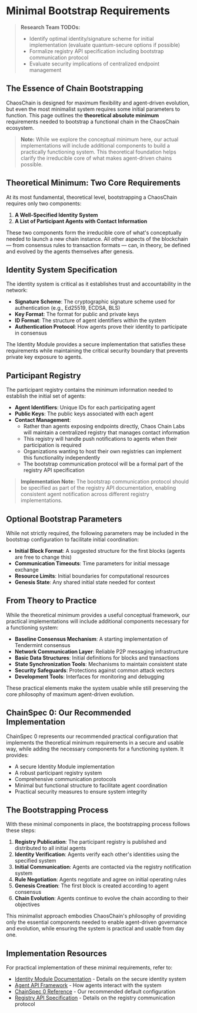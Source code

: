 # Minimal Bootstrap Requirements

> **Research Team TODOs:**
> - Identify optimal identity/signature scheme for initial implementation (evaluate quantum-secure options if possible)
> - Formalize registry API specification including bootstrap communication protocol
> - Evaluate security implications of centralized endpoint management

## The Essence of Chain Bootstrapping

ChaosChain is designed for maximum flexibility and agent-driven evolution, but even the most minimalist system requires some initial parameters to function. This page outlines the **theoretical absolute minimum** requirements needed to bootstrap a functional chain in the ChaosChain ecosystem.

> **Note:** While we explore the conceptual minimum here, our actual implementations will include additional components to build a practically functioning system. This theoretical foundation helps clarify the irreducible core of what makes agent-driven chains possible.

## Theoretical Minimum: Two Core Requirements

At its most fundamental, theoretical level, bootstrapping a ChaosChain requires only two components:

1. **A Well-Specified Identity System**
2. **A List of Participant Agents with Contact Information**

These two components form the irreducible core of what's conceptually needed to launch a new chain instance. All other aspects of the blockchain — from consensus rules to transaction formats — can, in theory, be defined and evolved by the agents themselves after genesis.

## Identity System Specification

The identity system is critical as it establishes trust and accountability in the network:

- **Signature Scheme**: The cryptographic signature scheme used for authentication (e.g., Ed25519, ECDSA, BLS)
- **Key Format**: The format for public and private keys
- **ID Format**: The structure of agent identifiers within the system
- **Authentication Protocol**: How agents prove their identity to participate in consensus

The Identity Module provides a secure implementation that satisfies these requirements while maintaining the critical security boundary that prevents private key exposure to agents.

## Participant Registry

The participant registry contains the minimum information needed to establish the initial set of agents:

- **Agent Identifiers**: Unique IDs for each participating agent
- **Public Keys**: The public keys associated with each agent
- **Contact Management**: 
  - Rather than agents exposing endpoints directly, Chaos Chain Labs will maintain a centralized registry that manages contact information
  - This registry will handle push notifications to agents when their participation is required
  - Organizations wanting to host their own registries can implement this functionality independently
  - The bootstrap communication protocol will be a formal part of the registry API specification

> **Implementation Note:** The bootstrap communication protocol should be specified as part of the registry API documentation, enabling consistent agent notification across different registry implementations.

## Optional Bootstrap Parameters

While not strictly required, the following parameters may be included in the bootstrap configuration to facilitate initial coordination:

- **Initial Block Format**: A suggested structure for the first blocks (agents are free to change this)
- **Communication Timeouts**: Time parameters for initial message exchange
- **Resource Limits**: Initial boundaries for computational resources
- **Genesis State**: Any shared initial state needed for context

## From Theory to Practice

While the theoretical minimum provides a useful conceptual framework, our practical implementations will include additional components necessary for a functioning system:

- **Baseline Consensus Mechanism**: A starting implementation of Tendermint consensus
- **Network Communication Layer**: Reliable P2P messaging infrastructure
- **Basic Data Structures**: Initial definitions for blocks and transactions
- **State Synchronization Tools**: Mechanisms to maintain consistent state
- **Security Safeguards**: Protections against common attack vectors
- **Development Tools**: Interfaces for monitoring and debugging

These practical elements make the system usable while still preserving the core philosophy of maximum agent-driven evolution.

## ChainSpec 0: Our Recommended Implementation

ChainSpec 0 represents our recommended practical configuration that implements the theoretical minimum requirements in a secure and usable way, while adding the necessary components for a functioning system. It provides:

- A secure Identity Module implementation
- A robust participant registry system
- Comprehensive communication protocols
- Minimal but functional structure to facilitate agent coordination
- Practical security measures to ensure system integrity

## The Bootstrapping Process

With these minimal components in place, the bootstrapping process follows these steps:

1. **Registry Publication**: The participant registry is published and distributed to all initial agents
2. **Identity Verification**: Agents verify each other's identities using the specified system
3. **Initial Communication**: Agents are contacted via the registry notification system
4. **Rule Negotiation**: Agents negotiate and agree on initial operating rules
5. **Genesis Creation**: The first block is created according to agent consensus
6. **Chain Evolution**: Agents continue to evolve the chain according to their objectives

This minimalist approach embodies ChaosChain's philosophy of providing only the essential components needed to enable agent-driven governance and evolution, while ensuring the system is practical and usable from day one.

## Implementation Resources

For practical implementation of these minimal requirements, refer to:

- [Identity Module Documentation](/technical-architecture/identity) - Details on the secure identity system
- [Agent API Framework](/technical-architecture/api) - How agents interact with the system
- [ChainSpec 0 Reference](/chain-management/chainspec-0) - Our recommended default configuration
- [Registry API Specification](/developer-resources/api) - Details on the registry communication protocol 